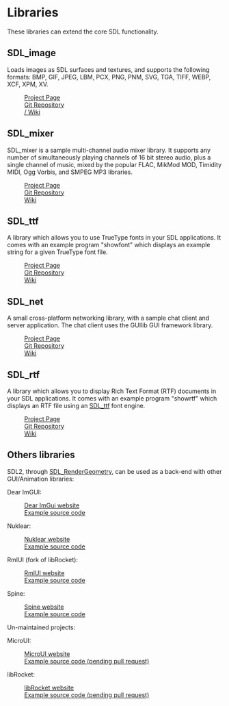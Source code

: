 = Libraries =
These libraries can extend the core SDL functionality.

== SDL_image ==
Loads images as SDL surfaces and textures, and supports the following formats:
BMP, GIF, JPEG, LBM, PCX, PNG, PNM, SVG, TGA, TIFF, WEBP, XCF, XPM, XV.

: [https://www.libsdl.org/projects/SDL_image/ Project Page]
: [https://github.com/libsdl-org/SDL_image Git Repository]
: [https://wiki.libsdl.org/SDL_image / Wiki]

== SDL_mixer ==
SDL_mixer is a sample multi-channel audio mixer library. It supports any number
of simultaneously playing channels of 16 bit stereo audio, plus a single
channel of music, mixed by the popular FLAC, MikMod MOD, Timidity MIDI, Ogg
Vorbis, and SMPEG MP3 libraries.

: [https://libsdl.org/projects/SDL_mixer/ Project Page]
: [https://github.com/libsdl-org/SDL_mixer/ Git Repository]
: [https://wiki.libsdl.org/SDL_mixer/ Wiki]

== SDL_ttf ==
A library which allows you to use TrueType fonts in your SDL applications. It
comes with an example program "showfont" which displays an example string for a
given TrueType font file.

: [https://libsdl.org/projects/SDL_ttf/ Project Page]
: [https://github.com/libsdl-org/SDL_ttf/ Git Repository]
: [https://wiki.libsdl.org/SDL_ttf/ Wiki]

== SDL_net ==
A small cross-platform networking library, with a sample chat client and server
application. The chat client uses the GUIlib GUI framework library.

: [https://libsdl.org/projects/SDL_net/ Project Page]
: [https://github.com/libsdl-org/SDL_net/ Git Repository]
: [https://wiki.libsdl.org/SDL_net/ Wiki]

== SDL_rtf ==
A library which allows you to display Rich Text Format (RTF) documents in your
SDL applications. It comes with an example program "showrtf" which displays an
RTF file using an [[SDL_ttf]] font engine.

: [https://libsdl.org/projects/SDL_rtf/ Project Page]
: [https://github.com/libsdl-org/SDL_rtf/ Git Repository]
: [https://wiki.libsdl.org/SDL_rtf/ Wiki]

== Others libraries == 

SDL2, through [https://wiki.libsdl.org/SDL_RenderGeometry SDL_RenderGeometry], can be used as a back-end with other GUI/Animation libraries:

Dear ImGUI:
: [https://github.com/ocornut/imgui Dear ImGui website] 
: [https://github.com/ocornut/imgui/tree/master/examples/example_sdl_sdlrenderer Example source code] 

Nuklear:
: [https://github.com/Immediate-Mode-UI/Nuklear Nuklear website]
: [https://github.com/Immediate-Mode-UI/Nuklear/tree/master/demo/sdl_renderer Example source code]

RmlUI (fork of libRocket):
: [https://github.com/mikke89/RmlUi RmlUI website]
: [https://github.com/mikke89/RmlUi/tree/master/Backends Example source code]

Spine:
: [http://esotericsoftware.com/ Spine website]
: [https://github.com/royalstream/spine-sdl Example source code]

Un-maintained projects:

MicroUI:
: [https://github.com/rxi/microui MicroUI website]
: [https://github.com/rxi/microui/pull/48 Example source code (pending pull request)]

libRocket:
: [https://github.com/libRocket/libRocket libRocket website]
: [https://github.com/libRocket/libRocket/pull/301 Example source code (pending pull request)]
